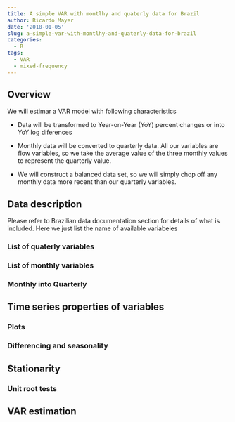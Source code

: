 ```yaml
---
title: A simple VAR with montlhy and quaterly data for Brazil
author: Ricardo Mayer
date: '2018-01-05'
slug: a-simple-var-with-montlhy-and-quaterly-data-for-brazil
categories:
  - R
tags:
  - VAR
  - mixed-frequency
---
```


## Overview

We will estimar a VAR model with following characteristics

-  Data will be transformed to Year-on-Year (YoY) percent changes or into YoY log diferences

-  Monthly data will be converted to quarterly data. All our variables are flow variables, so we take the average value of the three monthly values to represent the quarterly value.
 
-  We will construct a balanced data set, so we will simply chop off any monthly data more recent than our quarterly variables.

## Data description

Please refer to Brazilian data documentation section for details of what is included. Here we just list the name of available variabeles

### List of quaterly variables


### List of monthly variables

### Monthly into Quarterly

## Time series properties of variables

### Plots


### Differencing and seasonality

## Stationarity

### Unit root tests

## VAR estimation





